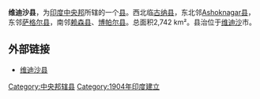 '''维迪沙县'''，为[[印度|印度]][[中央邦|中央邦]]所辖的一个[[县|县]]。西北临[[古纳县|古纳县]]，东北邻[[Ashoknagar县|Ashoknagar县]]，东邻[[萨格尔县|萨格尔县]]，南邻[[赖森县|赖森县]]、[[博帕尔县|博帕尔县]]。总面积2,742 km²。县治位于[[维迪沙|维迪沙]]市。

==外部链接==
*[https://web.archive.org/web/20100918035714/http://vidisha.nic.in/ 维迪沙县]

{{印度行政区划小作品}}
[[Category:中央邦辖县|Category:中央邦辖县]]
[[Category:1904年印度建立|Category:1904年印度建立]]